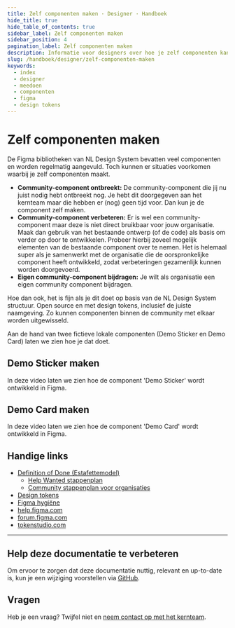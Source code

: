 ```yaml
---
title: Zelf componenten maken · Designer · Handboek
hide_title: true
hide_table_of_contents: true
sidebar_label: Zelf componenten maken
sidebar_position: 4
pagination_label: Zelf componenten maken
description: Informatie voor designers over hoe je zelf componenten kan maken in Figma met design tokens.
slug: /handboek/designer/zelf-componenten-maken
keywords:
  - index
  - designer
  - meedoen
  - componenten
  - figma
  - design tokens
---
```



# Zelf componenten maken

De Figma bibliotheken van NL Design System bevatten veel componenten en worden regelmatig aangevuld. Toch kunnen er situaties voorkomen waarbij je zelf componenten maakt.

- **Community-component ontbreekt:** De community-component die jij nu juist nodig hebt ontbreekt nog. Je hebt dit doorgegeven aan het kernteam maar die hebben er (nog) geen tijd voor. Dan kun je de component zelf maken.
- **Community-component verbeteren:** Er is wel een community-component maar deze is niet direct bruikbaar voor jouw organisatie. Maak dan gebruik van het bestaande ontwerp (of de code) als basis om verder op door te ontwikkelen. Probeer hierbij zoveel mogelijk elementen van de bestaande component over te nemen. Het is helemaal super als je samenwerkt met de organisatie die de oorspronkelijke component heeft ontwikkeld, zodat verbeteringen gezamenlijk kunnen worden doorgevoerd.
- **Eigen community-component bijdragen:** Je wilt als organisatie een eigen community component bijdragen.

Hoe dan ook, het is fijn als je dit doet op basis van de NL Design System structuur. Open source en met design tokens, inclusief de juiste naamgeving. Zo kunnen componenten binnen de community met elkaar worden uitgewisseld.

Aan de hand van twee fictieve lokale componenten (Demo Sticker en Demo Card) laten we zien hoe je dat doet.

## Demo Sticker maken

In deze video laten we zien hoe de component 'Demo Sticker' wordt ontwikkeld in Figma.

<VideoPlayer videoId="dbTcHS01IGQ" />

## Demo Card maken

In deze video laten we zien hoe de component 'Demo Card' wordt ontwikkeld in Figma.

<VideoPlayer videoId="vsJjs6ehGZ0" />

## Handige links

- [Definition of Done (Estafettemodel)](/handboek/estafettemodel/componenten/definition-of-done)
  - [Help Wanted stappenplan](/handboek/estafettemodel/componenten/help-wanted-stappenplan)
  - [Community stappenplan voor organisaties](/handboek/estafettemodel/componenten/community-stappenplan/voor-organisaties)
- [Design tokens](/handboek/huisstijl/design-tokens)
- [Figma hygiëne](/handboek/designer/figma-hygiene)
- [help.figma.com](https://help.figma.com/)
- [forum.figma.com](https://forum.figma.com/)
- [tokenstudio.com](https://tokens.studio/)

---

## Help deze documentatie te verbeteren

Om ervoor te zorgen dat deze documentatie nuttig, relevant en up-to-date is, kun je een wijziging voorstellen via [GitHub](https://github.com/nl-design-system/documentatie).

## Vragen

Heb je een vraag? Twijfel niet en [neem contact op met het kernteam](/project/kernteam).
